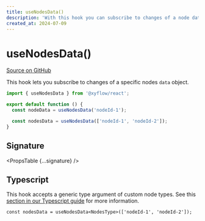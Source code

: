 ```yaml
---
title: useNodesData()
description: 'With this hook you can subscribe to changes of a node data of a specific node.'
created_at: 2024-07-09
---
```



# useNodesData()

[Source on GitHub](https://github.com/xyflow/xyflow/packages/core/src/hooks/useHandleConnections.ts)

This hook lets you subscribe to changes of a specific nodes `data` object.

```jsx
import { useNodesData } from '@xyflow/react';

export default function () {
  const nodeData = useNodesData('nodeId-1');

  const nodesData = useNodesData(['nodeId-1', 'nodeId-2']);
}
```

## Signature

<PropsTable {...signature} />

## Typescript

This hook accepts a generic type argument of custom node types. See this
[section in our Typescript guide](/learn/advanced-use/typescript#nodetype-edgetype-unions) for more information.

```tsx
const nodesData = useNodesData<NodesType>(['nodeId-1', 'nodeId-2']);
```
